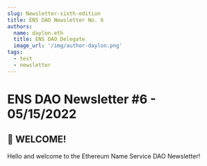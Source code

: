 ```yaml
---
slug: Newsletter-sixth-edition
title: ENS DAO Newsletter No. 6
authors:
  name: daylon.eth
  title: ENS DAO Delegate
  image_url: '/img/author-daylon.png'
tags:
  - test
  - newsletter
---
```


# ENS DAO Newsletter #6 - 05/15/2022


## **👋 WELCOME!**
Hello and welcome to the Ethereum Name Service DAO Newsletter! 
